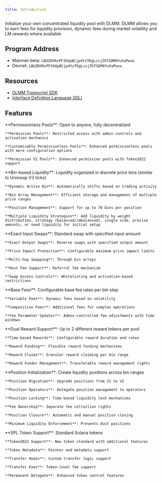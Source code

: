 ```yaml
---
title: Introduction
---
```


Initialize your own concentrated liquidity pool with DLMM. DLMM allows you to earn fees for liquidity provision, dynamic fees during market volatility and LM rewards where available.

## Program Address

- Mainnet-beta: `LBUZKhRxPF3XUpBCjp4YzTKgLccjZhTSDM9YuVaPwxo`
- Devnet: `LBUZKhRxPF3XUpBCjp4YzTKgLccjZhTSDM9YuVaPwxo`

## Resources

- [DLMM Typescript SDK](https://github.com/MeteoraAg/dlmm-sdk)
- [Interface Definition Language (IDL)](https://github.com/MeteoraAg/dlmm-sdk/blob/main/ts-client/src/dlmm/idl.ts)

## Features

<CardGroup cols={2}>
  <Card title="Multiple Pool Types" icon="layer-group" iconType="solid">
    **Permissionless Pools**: Open to anyone, fully decentralized
    
    **Permission Pools**: Restricted access with admin controls and activation mechanics
    
    **Customizable Permissionless Pools**: Enhanced permissionless pools with more configuration options
    
    **Permission V2 Pools**: Enhanced permission pools with Token2022 support
  </Card>
  
  <Card title="Concentrated Liquidity Management" icon="chart-line" iconType="solid">
    **Bin-based Liquidity**: Liquidity organized in discrete price bins (similar to Uniswap V3 ticks)
    
    **Dynamic Active Bin**: Automatically shifts based on trading activity
    
    **Bin Array Management**: Efficient storage and management of multiple price ranges
    
    **Position Management**: Support for up to 70 bins per position
    
    **Multiple Liquidity Strategies**: Add liquidity by weight distribution, strategy (balanced/imbalanced), single side, precise amounts, or seed liquidity for initial setup
  </Card>
  
  <Card title="Advanced Swap Features" icon="arrows-rotate" iconType="solid">
    **Exact Input Swaps**: Standard swap with specified input amount
    
    **Exact Output Swaps**: Reverse swaps with specified output amount
    
    **Price Impact Protection**: Configurable maximum price impact limits
    
    **Multi-hop Swapping**: Through bin arrays
    
    **Host Fee Support**: Referral fee mechanism
    
    **Swap Access Controls**: Whitelisting and activation-based restrictions
  </Card>
  
  <Card title="Dynamic Fee System" icon="calculator-simple" iconType="solid">
    **Base Fees**: Configurable base fee rates per bin step
    
    **Variable Fees**: Dynamic fees based on volatility
        
    **Composition Fees**: Additional fees for complex operations
    
    **Fee Parameter Updates**: Admin-controlled fee adjustments with time windows
  </Card>
  
  <Card title="Farming & Rewards System" icon="seedling" iconType="solid">
    **Dual Reward Support**: Up to 2 different reward tokens per pool
    
    **Time-based Rewards**: Configurable reward duration and rates
    
    **Reward Funding**: Flexible reward funding mechanisms
    
    **Reward Claims**: Granular reward claiming per bin range
    
    **Reward Funder Management**: Transferable reward management rights
  </Card>
  
  <Card title="Position Features" icon="location-dot" iconType="solid">
    **Position Initialization**: Create liquidity positions across bin ranges
    
    **Position Migration**: Upgrade positions from V1 to V2
    
    **Position Operators**: Delegate position management to operators
    
    **Position Locking**: Time-based liquidity lock mechanisms
    
    **Fee Ownership**: Separate fee collection rights
    
    **Position Closure**: Automatic and manual position closing
    
    **Minimum Liquidity Enforcement**: Prevents dust positions
  </Card>
  
  <Card title="Token Standard Support" icon="coins" iconType="solid">
    **SPL Token Support**: Standard Solana tokens
    
    **Token2022 Support**: New token standard with additional features
    
    **Token Metadata**: Pointer and metadata support
    
    **Transfer Hooks**: Custom transfer logic support
    
    **Transfer Fees**: Token-level fee support
    
    **Permanent Delegate**: Enhanced token control features
  </Card>
</CardGroup>